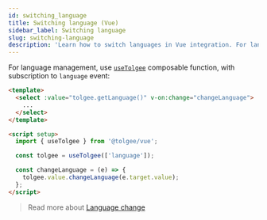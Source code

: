 ```yaml
---
id: switching_language
title: Switching language (Vue)
sidebar_label: Switching language
slug: switching-language
description: 'Learn how to switch languages in Vue integration. For language management, use useLanguage composition function'
---
```


For language management, use [`useTolgee`](./api#composable-usetolgee) composable function, with subscription to `language` event:

```html
<template>
  <select :value="tolgee.getLanguage()" v-on:change="changeLanguage">
    ...
  </select>
</template>

<script setup>
  import { useTolgee } from '@tolgee/vue';

  const tolgee = useTolgee(['language']);

  const changeLanguage = (e) => {
    tolgee.value.changeLanguage(e.target.value);
  };
</script>
```

> Read more about [Language change](/switching_language.mdx)


<LanguageDetection/>
